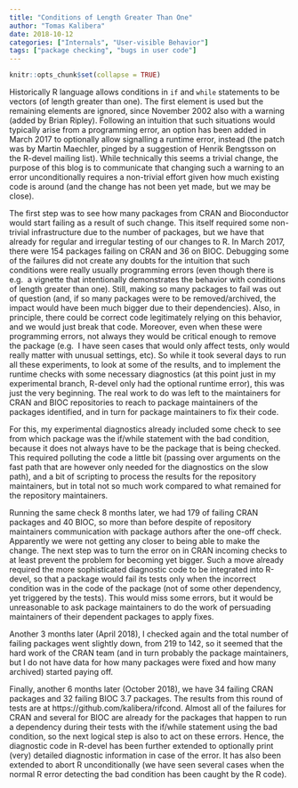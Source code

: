 ```yaml
---
title: "Conditions of Length Greater Than One"
author: "Tomas Kalibera"
date: 2018-10-12
categories: ["Internals", "User-visible Behavior"]
tags: ["package checking", "bugs in user code"]
---
```


```r
knitr::opts_chunk$set(collapse = TRUE)
```

Historically R language allows conditions in `if` and `while` statements to
be vectors (of length greater than one).  The first element is used but the
remaining elements are ignored, since November 2002 also with a warning
(added by Brian Ripley).  Following an intuition that such situations would
typically arise from a programming error, an option has been added in March
2017 to optionally allow signalling a runtime error, instead (the patch was
by Martin Maechler, pinged by a suggestion of Henrik Bengtsson on the
R-devel mailing list).  While technically this seems a trivial change, the
purpose of this blog is to communicate that changing such a warning to an
error unconditionally requires a non-trivial effort given how much existing
code is around (and the change has not been yet made, but we may be close).

The first step was to see how many packages from CRAN and Bioconductor would
start failing as a result of such change.  This itself required some
non-trivial infrastructure due to the number of packages, but we have that
already for regular and irregular testing of our changes to R.  In March
2017, there were 154 packages failing on CRAN and 36 on BIOC.  Debugging
some of the failures did not create any doubts for the intuition that such
conditions were really usually programming errors (even though there is e.g. 
a vignette that intentionally demonstrates the behavior with conditions of
length greater than one).  Still, making so many packages to fail was out of
question (and, if so many packages were to be removed/archived, the impact
would have been much bigger due to their dependencies).  Also, in principle,
there could be correct code legitimately relying on this behavior, and we
would just break that code.  Moreover, even when these were programming
errors, not always they would be critical enough to remove the package (e.g. 
I have seen cases that would only affect tests, only would really matter
with unusual settings, etc).  So while it took several days to run all these
experiments, to look at some of the results, and to implement the runtime
checks with some necessary diagnostics (at this point just in my
experimental branch, R-devel only had the optional runtime error), this was
just the very beginning.  The real work to do was left to the maintainers
for CRAN and BIOC repositories to reach to package maintainers of the
packages identified, and in turn for package maintainers to fix their code.

For this, my experimental diagnostics already included some check to see
from which package was the if/while statement with the bad condition,
because it does not always have to be the package that is being checked. 
This required polluting the code a little bit (passing over arguments on the
fast path that are however only needed for the diagnostics on the slow
path), and a bit of scripting to process the results for the repository
maintainers, but in total not so much work compared to what remained for the
repository maintainers.

Running the same check 8 months later, we had 179 of failing CRAN packages
and 40 BIOC, so more than before despite of repository maintainers
communication with package authors after the one-off check.  Apparently we
were not getting any closer to being able to make the change.  The next step
was to turn the error on in CRAN incoming checks to at least prevent the
problem for becoming yet bigger.  Such a move already required the more
sophisticated diagnostic code to be integrated into R-devel, so that a
package would fail its tests only when the incorrect condition was in the
code of the package (not of some other dependency, yet triggered by the
tests).  This would miss some errors, but it would be unreasonable to ask
package maintainers to do the work of persuading maintainers of their
dependent packages to apply fixes.

Another 3 months later (April 2018), I checked again and the total number of
failing packages went slightly down, from 219 to 142, so it seemed that the
hard work of the CRAN team (and in turn probably the package maintainers,
but I do not have data for how many packages were fixed and how many
archived) started paying off. 

Finally, another 6 months later (October 2018), we have 34 failing CRAN
packages and 32 failing BIOC 3.7 packages.  The results from this round of
tests are at https://github.com/kalibera/rifcond.  Almost all of the
failures for CRAN and several for BIOC are already for the packages that
happen to run a dependency during their tests with the if/while statement
using the bad condition, so the next logical step is also to act on these
errors.  Hence, the diagnostic code in R-devel has been further extended to
optionally print (very) detailed diagnostic information in case of the
error.  It has also been extended to abort R unconditionally (we have seen
several cases when the normal R error detecting the bad condition has been
caught by the R code).

